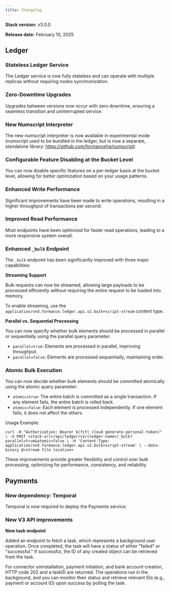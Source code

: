 ```yaml
---
title: Changelog
---
```


**Stack version:** v3.0.0

**Release date:** February 10, 2025

## Ledger

### Stateless Ledger Service

The Ledger service is now fully stateless and can operate with multiple replicas without requiring nodes synchronization.

### Zero-Downtime Upgrades

Upgrades between versions now occur with zero downtime, ensuring a seamless transition and uninterrupted service.

### New Numscript Interpreter

The new numscript interpreter is now available in experimental mode (numscript used to be bundled in the ledger, but is now a separate, standalone library: https://github.com/formancehq/numscript)

### Configurable Feature Disabling at the Bucket Level

You can now disable specific features on a per-ledger basis at the bucket level, allowing for better optimization based on your usage patterns.

### Enhanced Write Performance

Significant improvements have been made to write operations, resulting in a higher throughput of transactions per second.

### Improved Read Performance
Most endpoints have been optimized for faster read operations, leading to a more responsive system overall.

### Enhanced `_bulk` Endpoint

The `_bulk` endpoint has been significantly improved with three major capabilities:

**Streaming Support**

Bulk requests can now be streamed, allowing large payloads to be processed efficiently without requiring the entire request to be loaded into memory.

To enable streaming, use the `application/vnd.formance.ledger.api.v2.bulk+script-stream` content type.

**Parallel vs. Sequential Processing**

You can now specify whether bulk elements should be processed in parallel or sequentially using the parallel query parameter:

- `parallel=true`: Elements are processed in parallel, improving throughput.
- `parallel=false`: Elements are processed sequentially, maintaining order.

### Atomic Bulk Execution

You can now decide whether bulk elements should be committed atomically using the atomic query parameter:

- `atomic=true`: The entire batch is committed as a single transaction. If any element fails, the entire batch is rolled back.
- `atomic=false`: Each element is processed independently. If one element fails, it does not affect the others.

Usage Example:

```
curl -H "Authorization: Bearer $(fctl cloud generate-personal-token)" \ -X POST <stack-url>/api/ledger/v2/<ledger-name>/_bulk?parallel=true&atomic=false \ -H 'Content-Type: application/vnd.formance.ledger.api.v2.bulk+script-stream' \ --data-binary @<stream file location>
```

These improvements provide greater flexibility and control over bulk processing, optimizing for performance, consistency, and reliability.

## Payments

### New dependency: Temporal

Temporal is now required to deploy the Payments service.

### New V3 API improvements

**New task endpoint**

Added an endpoint to fetch a task, which represents a background user operation. Once completed, the task will have a status of either "failed" or "successful." If successful, the ID of any created object can be retrieved from the task.

For connector uninstallation, payment initiation, and bank account creation, HTTP code 202 and a taskID are returned. The operations run in the background, and you can monitor their status and retrieve relevant IDs (e.g., payment or account ID) upon success by polling the task.